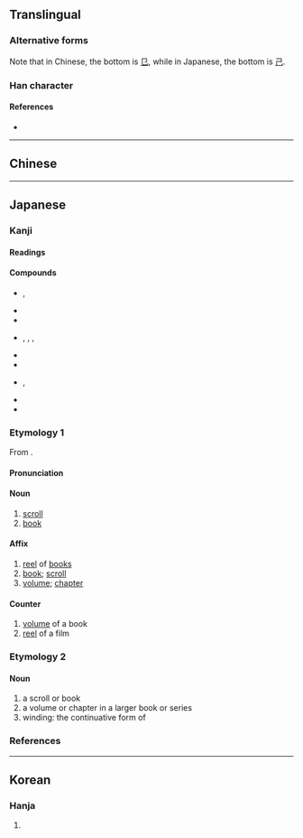 {{also|卷|捲|巷}}
{{character info/new}}
==Translingual==
{{ja-forms|巻|[[卷]]|[[卷]]}}

===Alternative forms===
Note that in Chinese, the bottom is [[㔾]], while in Japanese, the bottom is [[己]].

===Han character===
{{Han char|rn=49|rad=己|as=06|sn=9|four=|canj=FQSU,XFQSU|ids=⿱龹己}}

====References====
* {{Han ref|kx=0327.101|dkj=08759|hdz=10318.011|uh=5DFB|ud=24059}}

----

==Chinese==
{{zh-see|卷|v}}

----

==Japanese==
{{ja-kanji forms|巻|卷}}

===Kanji===
{{ja-kanji|grade=6|rs=己06|kyu=卷}}

====Readings====
{{ja-readings
|goon=けん
|kanon=けん
|kanyoon=かん
|kun=まき-, ま-く, ま-き
}}

====Compounds====
* {{ja-r|渦%巻|うず%まき|rom=-}}, {{ja-r|渦%巻き|うず%まき|gloss=[[spiral]], [[whirlpool]], [[eddy]]}}
* {{ja-r|竜%巻|たつ%まき|gloss=}}
* {{ja-r|巻%物|まき%もの|gloss=}}
* {{ja-r|鳴%門%巻き|なる%と%まき}}, {{ja-r|なると巻き|なるとまき}}, {{ja-r|なるとまき}}, {{ja-r|ナルトマキ|gloss=a type of [[kamaboko]]}}
* {{ja-r|巻%層%雲|けん%そう%うん|gloss=[[cirrostratus]] [[cloud]]}}
* {{ja-r|巻%積%雲|けん%せき%うん|gloss=[[cirrocumulus]] cloud}}
* {{ja-r|巻%雲|けん%うん}}, {{ja-r|巻%雲|まき%ぐも|gloss=[[cirrus]] cloud}}
* {{ja-r|渦%巻%線|うず%まき%せん|gloss=a [[spiral]]}}
* {{ja-r|葉%巻|は%まき|gloss=a [[cigar]]}}

===Etymology 1===
{{ja-kanjitab|かん|yomi=on}}
From {{der|ja|ltc|sort=かん|-}} {{ltc-l|卷}}.

====Pronunciation====
{{ja-pron|かん|y=on|acc=1|acc_ref=DJR}}

====Noun====
{{ja-noun|かん|kyu=卷|hhira=くわん}}

# [[scroll]]
# [[book]]

====Affix====
{{ja-pos|affix|かん|kyu=卷|hhira=くわん}}

# [[reel]] of [[book]]s
# [[book]]; [[scroll]]
# [[volume]]; [[chapter]]

====Counter====
{{ja-pos|counter|かん|kyu=卷|hhira=くわん}}

# [[volume]] of a book
# [[reel]] of a film

===Etymology 2===
====Noun====
{{ja-noun|まき}}

# a scroll or book
# a volume or chapter in a larger book or series
# winding: the continuative form of {{l|ja|巻く}}

===References===
<references/>

----

==Korean==

===Hanja===
{{ko-hanja|hangeul=권|rv=gwon|mr=kwŏn}}

# {{rfdef|ko|sort=己06}}